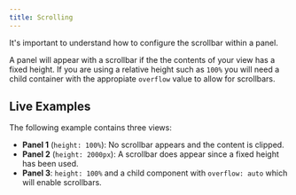 ```yaml
---
title: Scrolling
---
```


It's important to understand how to configure the scrollbar within a panel.

A panel will appear with a scrollbar if the the contents of your view has a fixed height.
If you are using a relative height such as `100%` you will need a child container
with the appropiate `overflow` value to allow for scrollbars.

## Live Examples

The following example contains three views:
- **Panel 1** (`height: 100%`): No scrollbar appears and the content is clipped.
- **Panel 2** (`height: 2000px`): A scrollbar does appear since a fixed height has been used.
- **Panel 3**: `height: 100%` and a child component with `overflow: auto` which will enable scrollbars.

<CodeRunner id="dockview/scrollbars"/>
